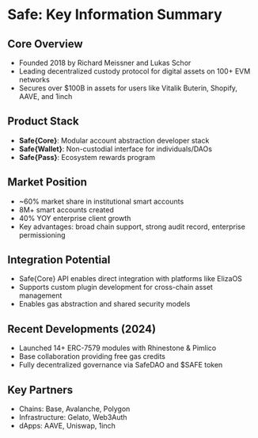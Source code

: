 # Safe: Key Information Summary

## Core Overview

- Founded 2018 by Richard Meissner and Lukas Schor
- Leading decentralized custody protocol for digital assets on 100+ EVM networks
- Secures over $100B in assets for users like Vitalik Buterin, Shopify, AAVE, and 1inch

## Product Stack

- **Safe{Core}**: Modular account abstraction developer stack
- **Safe{Wallet}**: Non-custodial interface for individuals/DAOs
- **Safe{Pass}**: Ecosystem rewards program

## Market Position

- ~60% market share in institutional smart accounts
- 8M+ smart accounts created
- 40% YOY enterprise client growth
- Key advantages: broad chain support, strong audit record, enterprise permissioning

## Integration Potential

- Safe{Core} API enables direct integration with platforms like ElizaOS
- Supports custom plugin development for cross-chain asset management
- Enables gas abstraction and shared security models

## Recent Developments (2024)

- Launched 14+ ERC-7579 modules with Rhinestone & Pimlico
- Base collaboration providing free gas credits
- Fully decentralized governance via SafeDAO and $SAFE token

## Key Partners

- Chains: Base, Avalanche, Polygon
- Infrastructure: Gelato, Web3Auth
- dApps: AAVE, Uniswap, 1inch
